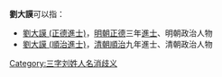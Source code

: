 '''劉大謨'''可以指：
* [[劉大謨_(正德進士)|劉大謨 (正德進士)]]，[[明朝|明朝]][[正德_(明朝)|正德]]三年[[進士|進士]]、明朝政治人物
* [[劉大謨_(順治進士)|劉大謨 (順治進士)]]，[[清朝|清朝]][[順治|順治]]九年進士、清朝政治人物
{{disambig}}

[[Category:三字刘姓人名消歧义|Category:三字刘姓人名消歧义]]